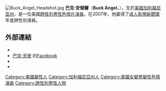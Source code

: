 {{BLP unsourced|time=2014-08-23}}
[[File:Buck_Angel_Headshot.jpg|thumb]]
'''巴克·安傑爾'''（'''Buck Angel'''，{{bd|1972年|6月5日}}），生於[[美國|美國]][[加利福尼亚州|加利福尼亚州]]，是一位美國[[跨性別男性|跨性別男性]][[色情片演員|色情片演員]]。在2007年，他贏得了[[成人影帶新聞獎|成人影帶新聞獎]]年度跨性別演員。

== 外部連結 ==
* {{官方網站|1=http://buckangelentertainment.com/}}
* [http://www.facebook.com/officialbuckangel 巴克·天使] {{Wayback|url=http://www.facebook.com/officialbuckangel |date=20210304130350 }}的[[Facebook|Facebook]]
* {{iafd name|BuckAngel|f}}
* {{afdb name|id=49251}}

[[Category:美國變性人|Category:美國變性人]]
[[Category:加利福尼亞州人|Category:加利福尼亞州人]]
[[Category:美國女變男變性色情演員|Category:美國女變男變性色情演員]]
[[Category:跨性別男性人物|Category:跨性別男性人物]]